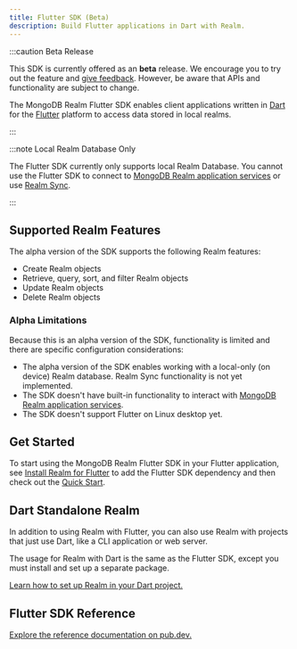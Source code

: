 ```yaml
---
title: Flutter SDK (Beta)
description: Build Flutter applications in Dart with Realm.
---
```


:::caution Beta Release

This SDK is currently offered as an **beta** release. We encourage you
to try out the feature and [give
feedback](https://feedback.mongodb.com/forums/923521-realm/). However,
be aware that APIs and functionality are subject to change.

The MongoDB Realm Flutter SDK enables client applications written in
[Dart](https://dart.dev/) for the [Flutter](https://flutter.dev/)
platform to access data stored in local realms.

:::

:::note Local Realm Database Only

The Flutter SDK currently only supports local Realm Database. You cannot
use the Flutter SDK to connect to [MongoDB Realm application
services](https://docs.mongodb.com/realm/cloud#std-label-realm-cloud) or use [Realm
Sync](https://docs.mongodb.com/realm/sync/learn/overview#std-label-sync).

:::

## Supported Realm Features

The alpha version of the SDK supports the following Realm features:

- Create Realm objects
- Retrieve, query, sort, and filter Realm objects
- Update Realm objects
- Delete Realm objects

### Alpha Limitations

Because this is an alpha version of the SDK, functionality is limited
and there are specific configuration considerations:

- The alpha version of the SDK enables working with a local-only (on
  device) Realm database. Realm Sync functionality is not yet
  implemented.
- The SDK doesn't have built-in functionality to interact with
  [MongoDB Realm application
  services](https://docs.mongodb.com/realm/cloud#std-label-realm-cloud).
- The SDK doesn't support Flutter on Linux desktop yet.

## Get Started

To start using the MongoDB Realm Flutter SDK in your Flutter
application, see [Install Realm for Flutter](./install) to add the Flutter SDK dependency and then check out
the [Quick Start](./quick-start).

## Dart Standalone Realm

In addition to using Realm with Flutter, you can also use Realm with
projects that just use Dart, like a CLI application or web server.

The usage for Realm with Dart is the same as the Flutter SDK, except you
must install and set up a separate package.

[Learn how to set up Realm in your Dart
project.](./install#dart-standalone-installation)

## Flutter SDK Reference

[Explore the reference documentation on
pub.dev.](https://pub.dev/documentation/realm/latest/)
